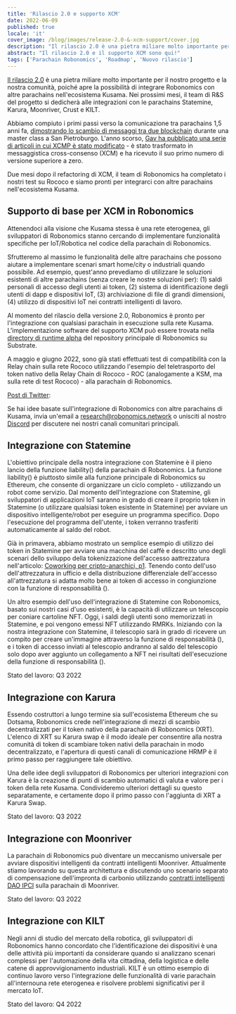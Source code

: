 ```yaml
---
title: 'Rilascio 2.0 e supporto XCM'
date: 2022-06-09
published: true
locale: 'it'
cover_image: /blog/images/release-2.0-&-xcm-support/cover.jpg
description: "Il rilascio 2.0 è una pietra miliare molto importante per il nostro progetto e la nostra comunità, poiché apre la possibilità di integrare Robonomics con altre parachains nell'ecosistema Kusama. Nei prossimi mesi, il team di R&S del progetto si dedicherà alle integrazioni con le parachains Statemine, Karura, Moonriver, Crust e KILT."
abstract: "Il rilascio 2.0 e il supporto XCM sono qui!"
tags: ['Parachain Robonomics', 'Roadmap', 'Nuovo rilascio']
---
```


[Il rilascio 2.0](https://github.com/airalab/robonomics/releases/tag/v2.0.0) è una pietra miliare molto importante per il nostro progetto e la nostra comunità, poiché apre la possibilità di integrare Robonomics con altre parachains nell'ecosistema Kusama. Nei prossimi mesi, il team di R&S del progetto si dedicherà alle integrazioni con le parachains Statemine, Karura, Moonriver, Crust e KILT.

Abbiamo compiuto i primi passi verso la comunicazione tra parachains 1,5 anni fa, [dimostrando lo scambio di messaggi tra due blockchain](https://wiki.robonomics.network/docs/en/cross-chain-messages/) durante una master class a San Pietroburgo. L'anno scorso, [Gav ha pubblicato una serie di articoli in cui XCMP è stato modificato](https://medium.com/polkadot-network/xcm-the-cross-consensus-message-format-3b77b1373392) - è stato trasformato in messaggistica cross-consenso (XCM) e ha ricevuto il suo primo numero di versione superiore a zero.

Due mesi dopo il refactoring di XCM, il team di Robonomics ha completato i nostri test su Rococo e siamo pronti per integrarci con altre parachains nell'ecosistema Kusama.

## Supporto di base per XCM in Robonomics

Attenendoci alla visione che Kusama stessa è una rete eterogenea, gli sviluppatori di Robonomics stanno cercando di implementare funzionalità specifiche per IoT/Robotica nel codice della parachain di Robonomics.

Sfrutteremo al massimo le funzionalità delle altre parachains che possono aiutare a implementare scenari smart home/city o industriali quando possibile. Ad esempio, quest'anno prevediamo di utilizzare le soluzioni esistenti di altre parachains (senza creare le nostre soluzioni per): (1) saldi personali di accesso degli utenti ai token, (2) sistema di identificazione degli utenti di dapp e dispositivi IoT, (3) archiviazione di file di grandi dimensioni, (4) utilizzo di dispositivi IoT nei contratti intelligenti di lavoro.

Al momento del rilascio della versione 2.0, Robonomics è pronto per l'integrazione con qualsiasi parachain in esecuzione sulla rete Kusama. L'implementazione software del supporto XCM può essere trovata nella [directory di runtime alpha](https://github.com/airalab/robonomics/tree/master/runtime/alpha) del repository principale di Robonomics su Substrate.

A maggio e giugno 2022, sono già stati effettuati test di compatibilità con la Relay chain sulla rete Rococo utilizzando l'esempio del teletrasporto del token nativo della Relay Chain di Rococo - ROC (analogamente a KSM, ma sulla rete di test Rococo) - alla parachain di Robonomics.

<YouTube id="https://youtu.be/BJHSFDZt0y4" posterQuality="max"/>

[Post di Twitter](https://twitter.com/AIRA_Robonomics/status/1534081132765097984):

<Tweet id="https://twitter.com/AIRA_Robonomics/status/1534081132765097984" />

Se hai idee basate sull'integrazione di Robonomics con altre parachains di Kusama, invia un'email a research@robonomics.network o unisciti al nostro [Discord](https://discord.gg/atduhWZpVr) per discutere nei nostri canali comunitari principali.

## Integrazione con Statemine

L'obiettivo principale della nostra integrazione con Statemine è il pieno lancio della funzione liability() della parachain di Robonomics. La funzione liability() è piuttosto simile alla funzione principale di Robonomics su Ethereum, che consente di organizzare un ciclo completo - utilizzando un robot come servizio. Dal momento dell'integrazione con Statemine, gli sviluppatori di applicazioni IoT saranno in grado di creare il proprio token in Statemine (o utilizzare qualsiasi token esistente in Statemine) per avviare un dispositivo intelligente/robot per eseguire un programma specifico. Dopo l'esecuzione del programma dell'utente, i token verranno trasferiti automaticamente al saldo del robot.

Già in primavera, abbiamo mostrato un semplice esempio di utilizzo dei token in Statemine per avviare una macchina del caffè e descritto uno degli scenari dello sviluppo della tokenizzazione dell'accesso aattrezzatura nell'articolo: [Coworking per cripto-anarchici, p1](https://blog.aira.life/coworking-for-crypto-anarchists-p1-5ebecb252f2d). Tenendo conto dell'uso dell'attrezzatura in ufficio e della distribuzione differenziale dell'accesso all'attrezzatura si adatta molto bene ai token di accesso in congiunzione con la funzione di responsabilità ().

Un altro esempio dell'uso dell'integrazione di Statemine con Robonomics, basato sui nostri casi d'uso esistenti, è la capacità di utilizzare un telescopio per coniare cartoline NFT. Oggi, i saldi degli utenti sono memorizzati in Statemine, e poi vengono emessi NFT utilizzando RMRKs. Iniziando con la nostra integrazione con Statemine, il telescopio sarà in grado di ricevere un compito per creare un'immagine attraverso la funzione di responsabilità (), e i token di accesso inviati al telescopio andranno al saldo del telescopio solo dopo aver aggiunto un collegamento a NFT nei risultati dell'esecuzione della funzione di responsabilità ().

Stato del lavoro: Q3 2022

## Integrazione con Karura

Essendo costruttori a lungo termine sia sull'ecosistema Ethereum che su Dotsama, Robonomics crede nell'integrazione di mezzi di scambio decentralizzati per il token nativo della parachain di Robonomics (XRT). L'elenco di XRT su Karura swap è il modo ideale per consentire alla nostra comunità di token di scambiare token nativi della parachain in modo decentralizzato, e l'apertura di questi canali di comunicazione HRMP è il primo passo per raggiungere tale obiettivo.

Una delle idee degli sviluppatori di Robonomics per ulteriori integrazioni con Karura è la creazione di punti di scambio automatici di valuta e valore per i token della rete Kusama. Condivideremo ulteriori dettagli su questo separatamente, e certamente dopo il primo passo con l'aggiunta di XRT a Karura Swap.

Stato del lavoro: Q3 2022

## Integrazione con Moonriver

La parachain di Robonomics può diventare un meccanismo universale per avviare dispositivi intelligenti da contratti intelligenti Moonriver. Attualmente stiamo lavorando su questa architettura e discutendo uno scenario separato di compensazione dell'impronta di carbonio utilizzando [contratti intelligenti DAO IPCI](https://github.com/DAO-IPCI/DAO-IPCI) sulla parachain di Moonriver.

Stato del lavoro: Q3 2022

## Integrazione con KILT

Negli anni di studio del mercato della robotica, gli sviluppatori di Robonomics hanno concordato che l'identificazione dei dispositivi è una delle attività più importanti da considerare quando si analizzano scenari complessi per l'automazione della vita cittadina, della logistica e delle catene di approvvigionamento industriali. KILT è un ottimo esempio di continuo lavoro verso l'integrazione delle funzionalità di varie parachain all'internouna rete eterogenea e risolvere problemi significativi per il mercato IoT.

Stato del lavoro: Q4 2022